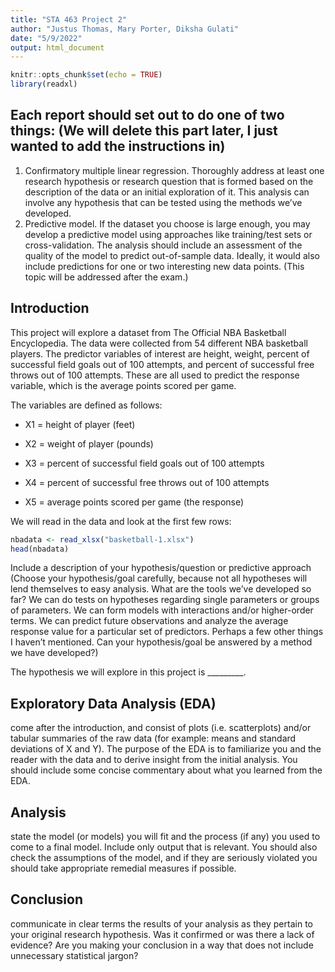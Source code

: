 ```yaml
---
title: "STA 463 Project 2"
author: "Justus Thomas, Mary Porter, Diksha Gulati"
date: "5/9/2022"
output: html_document
---
```


```r
knitr::opts_chunk$set(echo = TRUE)
library(readxl)
```

## Each report should set out to do one of two things: (We will delete this part later, I just wanted to add the instructions in)

1. Confirmatory multiple linear regression. Thoroughly address at least one research hypothesis or research question that is formed based on the description of the data or an initial exploration of it. This analysis can involve any hypothesis that can be tested using the methods we’ve developed.
2. Predictive model. If the dataset you choose is large enough, you may develop a predictive model using approaches like training/test sets or cross-validation. The analysis should include an assessment of the quality of the model to predict out-of-sample data. Ideally, it would also include predictions for one or two interesting new data points. (This topic will be addressed after the exam.)

## Introduction
This project will explore a dataset from The Official NBA Basketball Encyclopedia. The data were collected from 54 different NBA basketball players. The predictor variables of interest are height, weight, percent of successful field goals 
out of 100 attempts, and percent of successful free throws out of 100 attempts. These are all used to predict the response variable, which is the average points scored per game.

The variables are defined as follows:

  * X1 = height of player (feet)

  * X2 = weight of player (pounds)

  * X3 = percent of successful field goals out of 100 attempts

  * X4 = percent of successful free throws out of 100 attempts

  * X5 = average points scored per game (the response)

We will read in the data and look at the first few rows:
```r
nbadata <- read_xlsx("basketball-1.xlsx")
head(nbadata)
```
Include a description of your hypothesis/question or predictive approach
(Choose your hypothesis/goal carefully, because not all hypotheses will lend themselves to easy analysis. What are the tools we’ve developed so far? We can do tests on hypotheses regarding single parameters or groups of parameters. We can form models with interactions and/or higher-order terms. We can predict future observations and analyze the average response value for a particular set of predictors. Perhaps a few other things I haven’t mentioned. Can your hypothesis/goal be answered by a method we have developed?)

The hypothesis we will explore in this project is _________.

## Exploratory Data Analysis (EDA)
come after the introduction, and consist of plots (i.e. scatterplots) and/or tabular summaries of the raw data (for example: means and standard deviations of X and Y). The purpose of the EDA is to familiarize you and the reader with the data and to derive insight from the initial analysis. You should include some concise commentary about what you learned from the EDA.

## Analysis
state the model (or models) you will fit and the process (if any) you used to come to a final model. Include only output that is relevant. You should also check the assumptions of the model, and if they are seriously violated you should take appropriate remedial measures if possible.

## Conclusion
communicate in clear terms the results of your analysis as they pertain to your original research hypothesis. Was it confirmed or was there a lack of evidence? Are you making your conclusion in a way that does not include unnecessary statistical jargon?
